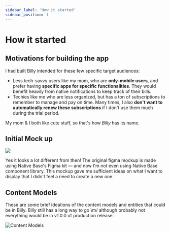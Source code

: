 ```yaml
---
sidebar_label: 'How it started'
sidebar_position: 1
---
```


# How it started

## Motivations for building the app

I had built Billy intended for these few specific target audiences:
- Less tech-savvy users like my mom, who are **only-mobile users**, and prefer having **specific apps for specific functionalities**. They would benefit heavily from native notifications to keep track of their bills.
- Techies like me who are less organized, but has a ton of subscriptions to remember to manage and pay on time. Many times, I also **don't want to automatically renew these subscriptions** if I don't use them much during the trial period. 

My mom & I both like cute stuff, so that's how _Billy_ has its name.

## Initial Mock up

![](/img/diagrams/initial_mockup.png)

Yes it looks a lot different from then! The original figma mockup is made using Native Base's Figma kit — and now I'm not even using Native Base component library. This mockup gave me sufficient ideas on what I want to display that I didn't feel a need to create a new one.

## Content Models

These are some brief ideations of the content models and entities that could be in Billy. Billy still has a long way to go \m/ although probably not everything would be in v1.0.0 of production release.

![Content Models](/img/diagrams/content-models-v1.png)